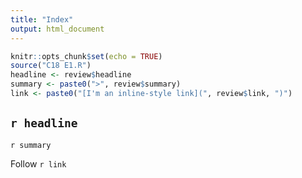 ```yaml
---
title: "Index"
output: html_document
---
```


```r
knitr::opts_chunk$set(echo = TRUE)
source("C18 E1.R")
headline <- review$headline
summary <- paste0(">", review$summary)
link <- paste0("[I'm an inline-style link](", review$link, ")")
```

## `r headline`

`r summary`

Follow `r link` 